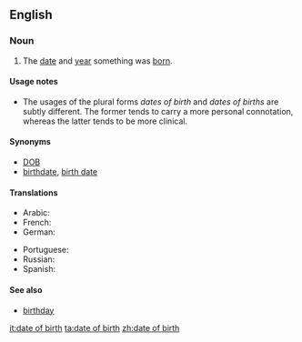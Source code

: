 ==English==

===Noun===
{{en-noun|sg=[[date]] [[of]] [[birth]]|pl=dates of birth|pl2=dates of births}}

# The [[date]] and [[year]] something was [[born]].

====Usage notes====
* The usages of the plural forms ''dates of birth'' and ''dates of births'' are subtly different. The former tends to carry a more personal connotation, whereas the latter tends to be more clinical.

====Synonyms====
* [[DOB]]
* [[birthdate]], [[birth date]]

====Translations====
{{trans-top|Date and year when something was born}}
* Arabic: {{t|ar|تاريخ الميلاد|tr=tariikh al-milaad|sc=Arab}}
*French: {{t|fr|date de naissance|f}}
* German: {{t|de|Geburtsdatum|n}}
{{trans-mid}}
* Portuguese: {{t|pt|data de nascimento|f}}
* Russian: {{t|ru|день рождения|m|tr=den’ roždénija|sc=Cyrl}}
* Spanish: {{t|es|fecha de nacimiento|f}}
{{trans-bottom}}

====See also====
* [[birthday]]

[[it:date of birth]]
[[ta:date of birth]]
[[zh:date of birth]]